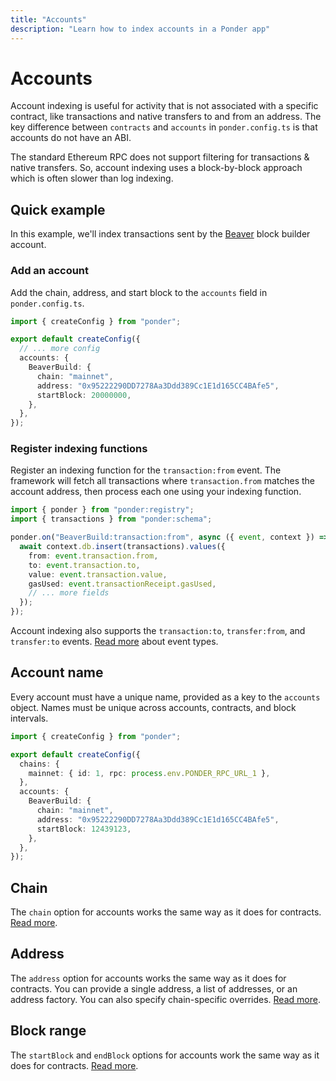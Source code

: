 ```yaml
---
title: "Accounts"
description: "Learn how to index accounts in a Ponder app"
---
```



# Accounts

Account indexing is useful for activity that is not associated with a specific contract, like transactions and native transfers to and from an address. The key difference between `contracts` and `accounts` in `ponder.config.ts` is that accounts do not have an ABI.

<Callout type="info">
  The standard Ethereum RPC does not support filtering for transactions & native
  transfers. So, account indexing uses a block-by-block approach which is often
  slower than log indexing.
</Callout>

## Quick example

In this example, we'll index transactions sent by the [Beaver](https://beaverbuild.org/) block builder account.

<Steps>

### Add an account

Add the chain, address, and start block to the `accounts` field in `ponder.config.ts`.

```ts filename="ponder.config.ts"
import { createConfig } from "ponder";

export default createConfig({
  // ... more config
  accounts: {
    BeaverBuild: {
      chain: "mainnet",
      address: "0x95222290DD7278Aa3Ddd389Cc1E1d165CC4BAfe5",
      startBlock: 20000000,
    },
  },
});
```

### Register indexing functions

Register an indexing function for the `transaction:from` event. The framework will fetch all transactions where `transaction.from` matches the account address, then process each one using your indexing function.

```ts filename="src/index.ts" {4}
import { ponder } from "ponder:registry";
import { transactions } from "ponder:schema";

ponder.on("BeaverBuild:transaction:from", async ({ event, context }) => {
  await context.db.insert(transactions).values({
    from: event.transaction.from,
    to: event.transaction.to,
    value: event.transaction.value,
    gasUsed: event.transactionReceipt.gasUsed,
    // ... more fields
  });
});
```

Account indexing also supports the `transaction:to`, `transfer:from`, and `transfer:to` events. [Read more](/docs/api-reference/config#accounts) about event types.

</Steps>

## Account name

Every account must have a unique name, provided as a key to the `accounts` object. Names must be unique across accounts, contracts, and block intervals.

```ts filename="ponder.config.ts" {8}
import { createConfig } from "ponder";

export default createConfig({
  chains: {
    mainnet: { id: 1, rpc: process.env.PONDER_RPC_URL_1 },
  },
  accounts: {
    BeaverBuild: {
      chain: "mainnet",
      address: "0x95222290DD7278Aa3Ddd389Cc1E1d165CC4BAfe5",
      startBlock: 12439123,
    },
  },
});
```

## Chain

The `chain` option for accounts works the same way as it does for contracts. [Read more](/docs/contracts-and-chains#chain).

## Address

The `address` option for accounts works the same way as it does for contracts. You can provide a single address, a list of addresses, or an address factory. You can also specify chain-specific overrides. [Read more](/docs/contracts-and-chains#address).

## Block range

The `startBlock` and `endBlock` options for accounts work the same way as it does for contracts. [Read more](/docs/contracts-and-chains#block-range).
